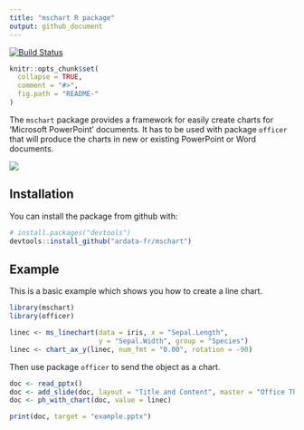```yaml
---
title: "mschart R package"
output: github_document
---
```


<!-- README.md is generated from README.Rmd. Please edit that file -->
[![Build Status](https://travis-ci.org/ardata-fr/mschart.svg?branch=master)](https://travis-ci.org/ardata-fr/mschart)

```r
knitr::opts_chunk$set(
  collapse = TRUE,
  comment = "#>",
  fig.path = "README-"
)
```

The `mschart` package provides a framework for easily create charts for 'Microsoft PowerPoint' documents. It has to be used with package `officer` that will produce 
the charts in new or existing PowerPoint or Word documents.

<img src="tools/ms_barchart.png" align="center"/>

## Installation

You can install the package from github with:

```r
# install.packages("devtools")
devtools::install_github("ardata-fr/mschart")
```

## Example

This is a basic example which shows you how to create a line chart.

```r
library(mschart)
library(officer)

linec <- ms_linechart(data = iris, x = "Sepal.Length",
                      y = "Sepal.Width", group = "Species")
linec <- chart_ax_y(linec, num_fmt = "0.00", rotation = -90)
```

Then use package `officer` to send the object as a chart.

```r
doc <- read_pptx()
doc <- add_slide(doc, layout = "Title and Content", master = "Office Theme")
doc <- ph_with_chart(doc, value = linec)

print(doc, target = "example.pptx")
```


